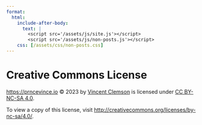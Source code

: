 ```yaml
---
format:
  html:
    include-after-body:
      text: |
        <script src='/assets/js/site.js'></script>
        <script src='/assets/js/non-posts.js'></script>
    css: [/assets/css/non-posts.css]
---
```


# Creative Commons License

<https://prncevince.io> © 2023 by [Vincent Clemson](/about) is licensed under [CC BY-NC-SA 4.0](http://creativecommons.org/licenses/by-nc-sa/4.0/). 

To view a copy of this license, visit <http://creativecommons.org/licenses/by-nc-sa/4.0/>.

